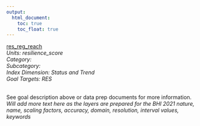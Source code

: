 ```yaml
---
output:
  html_document:
    toc: true
    toc_float: true
---
```


[res_reg_reach](https://github.com/OHI-Baltic/bhi-prep/blob/master/layers/res_reg_reach_bhi2015.csv)\
*Units: resilience_score*\
*Category:*\
*Subcategory:*\
*Index Dimension: Status and Trend*\
*Goal Targets: RES*\
<br>

See goal description above or data prep documents for more information.\
*Will add more text here as the layers are prepared for the BHI 2021*
*nature, name, scaling factors, accuracy, domain, resolution, interval values, keywords*



<br>

